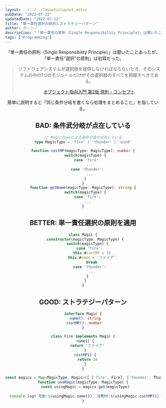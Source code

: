 ```yaml
---
layout: ../../../layouts/Layout.astro
pubDate: "2022-07-22"
updatedDate: "2022-07-22"
title: "単一責任選択の原則とストラテジーパターン"
author: ダーシノ
description: "「単一責任の原則（Single Responsibility Principle）」は聞いたことあったが、「単一責任“選択”の原則」は初耳だった。簡単に説明すると「同じ条件分岐を書くなら処理をまとめること」を指している。"
tags: ["Programming"]
---
```



<Header {...frontmatter} />

「単一責任の原則（Single Responsibility Principle）」は聞いたことあったが、「単一責任“選択”の原則」は初耳だった。

> ソフトウェアシステムが選択肢を提供しなければならないとき、そのシステムの中の1つのモジュールだけがその選択肢のすべてを把握すべきである。
> 
> [オブジェクト指向入門 第2版 原則・コンセプト](https://amzn.to/4ioa0P2)

簡単に説明すると「同じ条件分岐を書くなら処理をまとめること」を指している。

## BAD: 条件武分岐が点在している

```ts
// MagicTypeによる条件分岐が点在している
type MagicType = 'fire' | 'thunder' | 'wind'

function costMP(magicType: MagicType): number {
  switch(magicType) {
    case 'fire':
      ...
    case 'thunder':
      ...
  }
}
function getName(magicType: MagicType): string {
  switch(magicType) {
    case 'fire':
    ...
}
```

## BETTER: 単一責任選択の原則を適用

```ts
class Magic {
  constructor(magicType: MagicType) {
    switch(magicType) {
      case 'fire':
        this.#costMP = 10
        this.#name = 'ファイア'
        break
      case 'thunder':
        ...
    }
  }
}
```

## GOOD: ストラテジーパターン

```ts
interface Magic {
  name(): string
  costMP(): number 
}

class Fire implements Magic {
  name() {
    return 'ファイア'
  }
  costMP() {
    return 10
  }
}

const magics = Map<MagicType, Magic>([ ['fire', Fire], ['thunder', Thunder], ['wind', Wind]])
function useMagic(magicType: MagicType) {
  const usingMagic = magics.get(magicType)
  
  console.log(`発動:${usingMagic.name()}, 消費MP:${usingMagic.costMP()}`)
}
```
